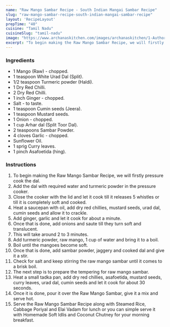 ---
name: "Raw Mango Sambar Recipe - South Indian Mangai Sambar Recipe"
slug: "raw-mango-sambar-recipe-south-indian-mangai-sambar-recipe"
layout: 'RecipeLayout'
prepTime: "40"
cuisine: "Tamil Nadu"
cuisineSlug: "tamil-nadu"
image: "https://www.archanaskitchen.com/images/archanaskitchen/1-Author/sibyl_sunitha/Raw_Mango_Sambar_Recipe_.jpg"
excerpt: "To begin making the Raw Mango Sambar Recipe, we will firstly pressure cook the dal"
---

### Ingredients

- 1 Mango (Raw) - chopped.
- 1 teaspoon White Urad Dal (Split).
- 1/2 teaspoon Turmeric powder (Haldi).
- 1 Dry Red Chilli.
- 2 Dry Red Chilli.
- 1 inch Ginger - chopped.
- Salt - to taste.
- 1 teaspoon Cumin seeds (Jeera).
- 1 teaspoon Mustard seeds.
- 1 Onion - chopped.
- 1 cup Arhar dal (Split Toor Dal).
- 2 teaspoons Sambar Powder.
- 4 cloves Garlic - chopped.
- Sunflower Oil.
- 1 sprig Curry leaves.
- 1 pinch Asafoetida (hing).

### Instructions

1. To begin making the Raw Mango Sambar Recipe, we will firstly pressure cook the dal.
1. Add the dal with required water and turmeric powder in the pressure cooker.
1. Close the cooker with the lid and let it cook till it releases 5 whistles or till it is completely soft and cooked.
1. Heat a saucepan with oil, add dry red chillies, mustard seeds, urad dal, cumin seeds and allow it to crackle.
1. Add ginger, garlic and let it cook for about a minute.
1. Once that is done, add onions and saute till they turn soft and translucent.
1. This will take around 2 to 3 minutes.
1. Add turmeric powder, raw mango, 1 cup of water and bring it to a boil.
1. Boil until the mangoes become soft.
1. Once that is done, add sambar powder, jaggery and cooked dal and give it a stir.
1. Check for salt and keep stirring the raw mango sambar until it comes to a brisk boil.
1. The next step is to prepare the tempering for raw mango sambar.
1. Heat a small tadka pan, add dry red chillies, asafoetida, mustard seeds, curry leaves, urad dal, cumin seeds and let it cook for about 30 seconds.
1. Once it is done, pour it over the Raw Mango Sambar, give it a mix and serve hot.
1. Serve the Raw Mango Sambar Recipe along with Steamed Rice, Cabbage Poriyal and Elai Vadam for lunch or you can simple serve it with Homemade Soft Idlis and Coconut Chutney for your morning breakfast.
